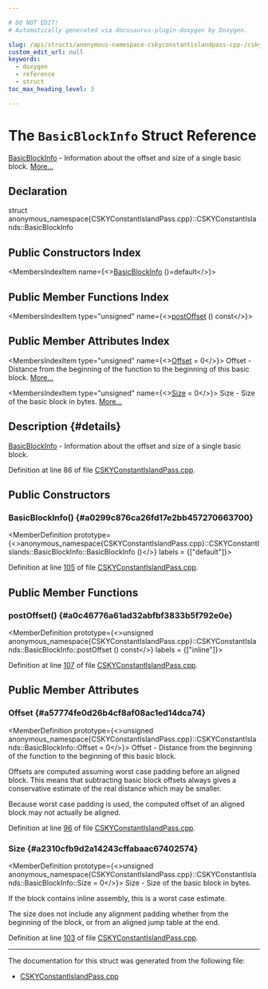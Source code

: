 ```yaml
---

# DO NOT EDIT!
# Automatically generated via docusaurus-plugin-doxygen by Doxygen.

slug: /api/structs/anonymous-namespace-cskyconstantislandpass-cpp-/cskyconstantislands/basicblockinfo
custom_edit_url: null
keywords:
  - doxygen
  - reference
  - struct
toc_max_heading_level: 3

---
```





# The `BasicBlockInfo` Struct Reference

<DoxygenPage pluginConfig={pluginConfig}>

<a href="/docs/api/structs/llvm/basicblockinfo">BasicBlockInfo</a> - Information about the offset and size of a single basic block. <a href="#details">More...</a>

## Declaration

<CodeBlock>struct anonymous_namespace{CSKYConstantIslandPass.cpp}::CSKYConstantIslands::BasicBlockInfo</CodeBlock>

## Public Constructors Index

<MembersIndex>

<MembersIndexItem
  name={<><a href="#a0299c876ca26fd17e2bb457270663700">BasicBlockInfo</a> ()=default</>}>
</MembersIndexItem>

</MembersIndex>

## Public Member Functions Index

<MembersIndex>

<MembersIndexItem
  type="unsigned"
  name={<><a href="#a0c46776a61ad32abfbf3833b5f792e0e">postOffset</a> () const</>}>
</MembersIndexItem>

</MembersIndex>

## Public Member Attributes Index

<MembersIndex>

<MembersIndexItem
  type="unsigned"
  name={<><a href="#a57774fe0d26b4cf8af08ac1ed14dca74">Offset</a> = 0</>}>
Offset - Distance from the beginning of the function to the beginning of this basic block. <a href="#a57774fe0d26b4cf8af08ac1ed14dca74">More...</a>
</MembersIndexItem>

<MembersIndexItem
  type="unsigned"
  name={<><a href="#a2310cfb9d2a14243cffabaac67402574">Size</a> = 0</>}>
Size - Size of the basic block in bytes. <a href="#a2310cfb9d2a14243cffabaac67402574">More...</a>
</MembersIndexItem>

</MembersIndex>

## Description {#details}

<a href="/docs/api/structs/llvm/basicblockinfo">BasicBlockInfo</a> - Information about the offset and size of a single basic block.

Definition at line 86 of file <a href="/docs/api/files/lib/lib/target/lib/target/csky/cskyconstantislandpass-cpp">CSKYConstantIslandPass.cpp</a>.

<SectionDefinition>

## Public Constructors

### BasicBlockInfo() {#a0299c876ca26fd17e2bb457270663700}

<MemberDefinition
  prototype={<>anonymous&#95;namespace&#123;CSKYConstantIslandPass.cpp&#125;::CSKYConstantIslands::BasicBlockInfo::BasicBlockInfo ()</>}
  labels = {["default"]}>

Definition at line <a href="/docs/api/files/lib/lib/target/lib/target/csky/cskyconstantislandpass-cpp/#l00105">105</a> of file <a href="/docs/api/files/lib/lib/target/lib/target/csky/cskyconstantislandpass-cpp">CSKYConstantIslandPass.cpp</a>.
</MemberDefinition>

</SectionDefinition>

<SectionDefinition>

## Public Member Functions

### postOffset() {#a0c46776a61ad32abfbf3833b5f792e0e}

<MemberDefinition
  prototype={<>unsigned anonymous&#95;namespace&#123;CSKYConstantIslandPass.cpp&#125;::CSKYConstantIslands::BasicBlockInfo::postOffset () const</>}
  labels = {["inline"]}>

Definition at line <a href="/docs/api/files/lib/lib/target/lib/target/csky/cskyconstantislandpass-cpp/#l00107">107</a> of file <a href="/docs/api/files/lib/lib/target/lib/target/csky/cskyconstantislandpass-cpp">CSKYConstantIslandPass.cpp</a>.
</MemberDefinition>

</SectionDefinition>

<SectionDefinition>

## Public Member Attributes

### Offset {#a57774fe0d26b4cf8af08ac1ed14dca74}

<MemberDefinition
  prototype={<>unsigned anonymous&#95;namespace&#123;CSKYConstantIslandPass.cpp&#125;::CSKYConstantIslands::BasicBlockInfo::Offset = 0</>}>
Offset - Distance from the beginning of the function to the beginning of this basic block.

Offsets are computed assuming worst case padding before an aligned block. This means that subtracting basic block offsets always gives a conservative estimate of the real distance which may be smaller.

Because worst case padding is used, the computed offset of an aligned block may not actually be aligned.

Definition at line <a href="/docs/api/files/lib/lib/target/lib/target/csky/cskyconstantislandpass-cpp/#l00096">96</a> of file <a href="/docs/api/files/lib/lib/target/lib/target/csky/cskyconstantislandpass-cpp">CSKYConstantIslandPass.cpp</a>.
</MemberDefinition>

### Size {#a2310cfb9d2a14243cffabaac67402574}

<MemberDefinition
  prototype={<>unsigned anonymous&#95;namespace&#123;CSKYConstantIslandPass.cpp&#125;::CSKYConstantIslands::BasicBlockInfo::Size = 0</>}>
Size - Size of the basic block in bytes.

If the block contains inline assembly, this is a worst case estimate.

The size does not include any alignment padding whether from the beginning of the block, or from an aligned jump table at the end.

Definition at line <a href="/docs/api/files/lib/lib/target/lib/target/csky/cskyconstantislandpass-cpp/#l00103">103</a> of file <a href="/docs/api/files/lib/lib/target/lib/target/csky/cskyconstantislandpass-cpp">CSKYConstantIslandPass.cpp</a>.
</MemberDefinition>

</SectionDefinition>

<hr/>

The documentation for this struct was generated from the following file:

<ul>
<li><a href="/docs/api/files/lib/lib/target/lib/target/csky/cskyconstantislandpass-cpp">CSKYConstantIslandPass.cpp</a></li>
</ul>

</DoxygenPage>
